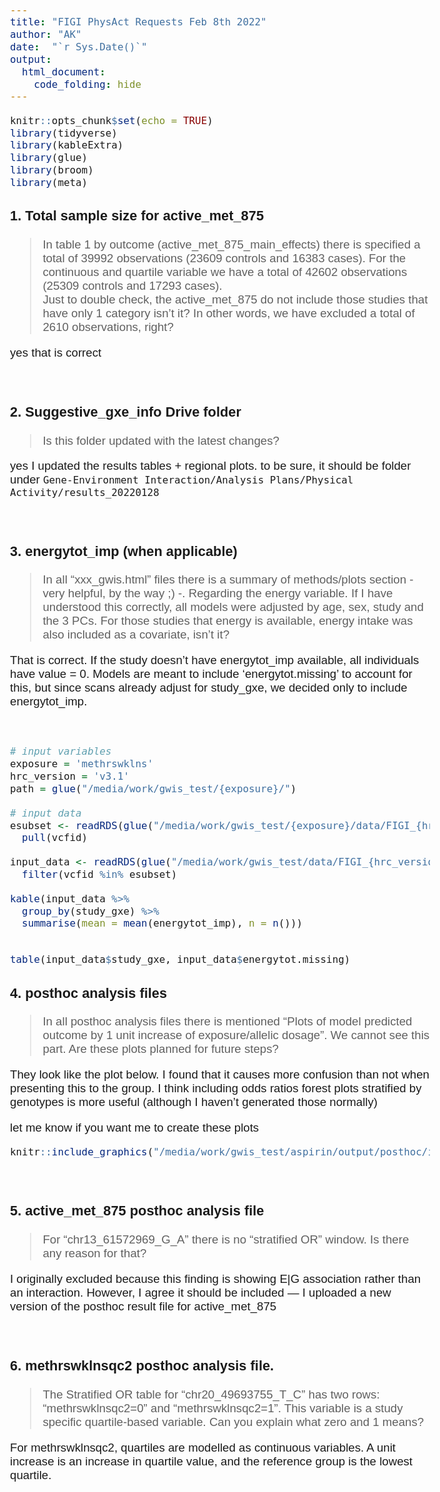 ```yaml
---
title: "FIGI PhysAct Requests Feb 8th 2022"
author: "AK"
date:  "`r Sys.Date()`"
output: 
  html_document:
    code_folding: hide
---
```


```r
knitr::opts_chunk$set(echo = TRUE)
library(tidyverse)
library(kableExtra)
library(glue)
library(broom)
library(meta)
```


<style type="text/css">
<!-- .main-container { -->
<!--   max-width: 1800px !important; -->
<!--   margin-left: auto; -->
<!--   margin-right: auto; -->
<!-- } -->

<!-- table, td, th { -->
<!--   border: none; -->
<!--   padding-left: 1em; -->
<!--   padding-right: 1em; -->
<!--   margin-top: 1em; -->
<!--   margin-bottom: 1em; -->
<!-- } -->

/* Whole document: */
body{
  font-family: Helvetica;
  font-size: 14pt;
}
/* Headers */
/* h1,h2,h3,h4,h5,h6{ */
/*  font-size: 24pt; */
}

</style>


### 1. Total sample size for active_met_875 
> In table 1 by outcome (active_met_875_main_effects) there is specified a total of 39992 observations (23609 controls and 16383 cases). 
For the continuous and quartile variable we have a total of 42602 observations (25309 controls and 17293 cases).  
Just to double check, the active_met_875 do not include those studies that have only 1 category isn’t it? In other words, we have excluded a total of 2610 observations, right?  

yes that is correct

<br>

### 2. Suggestive_gxe_info Drive folder 
> Is this folder updated with the latest changes?  

yes I updated the results tables + regional plots. to be sure, it should be folder under `Gene-Environment Interaction/Analysis Plans/Physical Activity/results_20220128`

<br>

### 3. energytot_imp (when applicable) 
>In all “xxx_gwis.html” files there is a summary of methods/plots section -very helpful, by the way ;) -. Regarding the energy variable. If I have understood this correctly, all models were adjusted by age, sex, study and the 3 PCs. For those studies that energy is available, energy intake was also included as a covariate, isn’t it?  

That is correct. If the study doesn't have energytot_imp available, all individuals have value = 0. Models are meant to include 'energytot.missing' to account for this, but since scans already adjust for study_gxe, we decided only to include energytot_imp. 

<br>

```r
# input variables
exposure = 'methrswklns'
hrc_version = 'v3.1'
path = glue("/media/work/gwis_test/{exposure}/")

# input data
esubset <- readRDS(glue("/media/work/gwis_test/{exposure}/data/FIGI_{hrc_version}_gxeset_{exposure}_basic_covars_glm.rds")) %>% 
  pull(vcfid)

input_data <- readRDS(glue("/media/work/gwis_test/data/FIGI_{hrc_version}_gxeset_analysis_data_glm.rds")) %>% 
  filter(vcfid %in% esubset) 

kable(input_data %>% 
  group_by(study_gxe) %>% 
  summarise(mean = mean(energytot_imp), n = n()))


table(input_data$study_gxe, input_data$energytot.missing)
```

### 4. posthoc analysis files 
>In all posthoc analysis files there is mentioned “Plots of model predicted outcome by 1 unit increase of exposure/allelic dosage”. We cannot see this part. Are these plots planned for future steps? 

They look like the plot below. I found that it causes more confusion than not when presenting this to the group. I think including odds ratios forest plots stratified by genotypes is more useful (although I haven't generated those normally)

let me know if you want me to create these plots

```r

knitr::include_graphics("/media/work/gwis_test/aspirin/output/posthoc/interaction_plot_aspirin_v2.4_chr5_40252294_C_T_dose_age_ref_imp_pc1_pc2_pc3_sex_study_gxe.png")
```

<br>

### 5. active_met_875 posthoc analysis file 
> For “chr13_61572969_G_A” there is no “stratified OR” window. Is there any reason for that? 

I originally excluded because this finding is showing E|G association rather than an interaction. However, I agree it should be included --- I uploaded a new version of the posthoc result file for active_met_875

<br>


### 6. methrswklnsqc2 posthoc analysis file. 
> The Stratified OR table for “chr20_49693755_T_C” has two rows: “methrswklnsqc2=0” and “methrswklnsqc2=1”. This variable is a study specific quartile-based variable. Can you explain what zero and 1 means? 

For methrswklnsqc2, quartiles are modelled as continuous variables. A unit increase is an increase in quartile value, and the reference group is the lowest quartile. 

